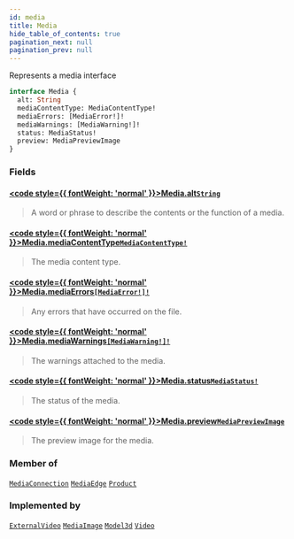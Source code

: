 ```yaml
---
id: media
title: Media
hide_table_of_contents: true
pagination_next: null
pagination_prev: null
---
```








Represents a media interface

```graphql
interface Media {
  alt: String
  mediaContentType: MediaContentType!
  mediaErrors: [MediaError!]!
  mediaWarnings: [MediaWarning!]!
  status: MediaStatus!
  preview: MediaPreviewImage
}
```


### Fields

#### [<code style={{ fontWeight: 'normal' }}>Media.<b>alt</b></code>](#)<Bullet />[`String`](/scalars/string) <Badge class="secondary" text="scalar"/>
> A word or phrase to describe the contents or the function of a media.
> 

#### [<code style={{ fontWeight: 'normal' }}>Media.<b>mediaContentType</b></code>](#)<Bullet />[`MediaContentType!`](/enums/media-content-type) <Badge class="secondary" text="non-null"/> <Badge class="secondary" text="enum"/>
> The media content type.
> 

#### [<code style={{ fontWeight: 'normal' }}>Media.<b>mediaErrors</b></code>](#)<Bullet />[`[MediaError!]!`](/objects/media-error) <Badge class="secondary" text="non-null"/> <Badge class="secondary" text="object"/>
> Any errors that have occurred on the file.
> 

#### [<code style={{ fontWeight: 'normal' }}>Media.<b>mediaWarnings</b></code>](#)<Bullet />[`[MediaWarning!]!`](/objects/media-warning) <Badge class="secondary" text="non-null"/> <Badge class="secondary" text="object"/>
> The warnings attached to the media.
> 

#### [<code style={{ fontWeight: 'normal' }}>Media.<b>status</b></code>](#)<Bullet />[`MediaStatus!`](/enums/media-status) <Badge class="secondary" text="non-null"/> <Badge class="secondary" text="enum"/>
> The status of the media.
> 

#### [<code style={{ fontWeight: 'normal' }}>Media.<b>preview</b></code>](#)<Bullet />[`MediaPreviewImage`](/objects/media-preview-image) <Badge class="secondary" text="object"/>
> The preview image for the media.
> 



### Member of

[`MediaConnection`](/objects/media-connection)  <Badge class="secondary" text="object"/><Bullet />[`MediaEdge`](/objects/media-edge)  <Badge class="secondary" text="object"/><Bullet />[`Product`](/objects/product)  <Badge class="secondary" text="object"/>

### Implemented by

[`ExternalVideo`](/objects/external-video)  <Badge class="secondary" text="object"/><Bullet />[`MediaImage`](/objects/media-image)  <Badge class="secondary" text="object"/><Bullet />[`Model3d`](/objects/model-3-d)  <Badge class="secondary" text="object"/><Bullet />[`Video`](/objects/video)  <Badge class="secondary" text="object"/>



